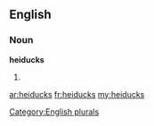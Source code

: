==English==

===Noun===
'''heiducks'''

# {{plural of|[[heiduck]]}}

[[Category:English plurals]]

[[ar:heiducks]]
[[fr:heiducks]]
[[my:heiducks]]